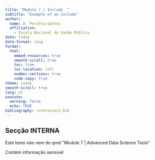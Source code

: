 ```yaml
---
title: "Module 7 | Include  "
subtitle: "Example of an include"
author: 
  name: A. Peralta-Santos
  affiliation: 
    - Escola Nacional de Saúde Pública
date: today
date-format: long
format:
  html:
    embed-resources: true
    smooth-scroll: true
    toc: true
    toc-location: left
    number-sections: true
    code-copy: true
theme: cosmo
smooth-scroll: true
lang: pt   
execute:
  warning: false
  echo: TRUE
bibliography: references2.bib 
---
```


## Secção INTERNA

Este texto não vem do qmd "Module 7 | Advanced Data Science Tools"

:::{.callout-warning}

Contém informação sensível

:::